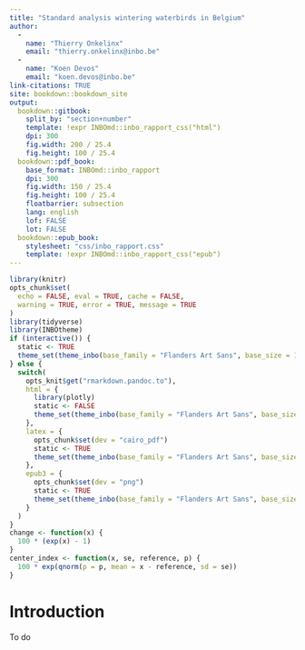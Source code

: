 ```yaml
---
title: "Standard analysis wintering waterbirds in Belgium"
author: 
  - 
    name: "Thierry Onkelinx"
    email: "thierry.onkelinx@inbo.be"
  - 
    name: "Koen Devos"
    email: "koen.devos@inbo.be"
link-citations: TRUE
site: bookdown::bookdown_site
output:
  bookdown::gitbook:
    split_by: "section+number"
    template: !expr INBOmd::inbo_rapport_css("html")
    dpi: 300
    fig.width: 200 / 25.4
    fig.height: 100 / 25.4
  bookdown::pdf_book:
    base_format: INBOmd::inbo_rapport
    dpi: 300
    fig.width: 150 / 25.4
    fig.height: 100 / 25.4
    floatbarrier: subsection
    lang: english
    lof: FALSE
    lot: FALSE
  bookdown::epub_book:
    stylesheet: "css/inbo_rapport.css"
    template: !expr INBOmd::inbo_rapport_css("epub")
---
```


```r
library(knitr)
opts_chunk$set(
  echo = FALSE, eval = TRUE, cache = FALSE,
  warning = TRUE, error = TRUE, message = TRUE
)
library(tidyverse)
library(INBOtheme)
if (interactive()) {
  static <- TRUE
  theme_set(theme_inbo(base_family = "Flanders Art Sans", base_size = 12))
} else {
  switch(
    opts_knit$get("rmarkdown.pandoc.to"),
    html = {
      library(plotly)
      static <- FALSE
      theme_set(theme_inbo(base_family = "Flanders Art Sans", base_size = 12))
    },
    latex = {
      opts_chunk$set(dev = "cairo_pdf")
      static <- TRUE
      theme_set(theme_inbo(base_family = "Flanders Art Sans", base_size = 8))
    },
    epub3 = {
      opts_chunk$set(dev = "png")
      static <- TRUE
      theme_set(theme_inbo(base_family = "Flanders Art Sans", base_size = 12))
    }
  )
}
change <- function(x) {
  100 * (exp(x) - 1)
}
center_index <- function(x, se, reference, p) {
  100 * exp(qnorm(p = p, mean = x - reference, sd = se))
}
```

# Introduction

To do
